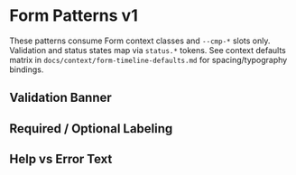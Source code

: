 

<Meta of={PatternsFormStories} />

# Form Patterns v1

These patterns consume Form context classes and `--cmp-*` slots only. Validation and status states map via `status.*` tokens. See context defaults matrix in `docs/context/form-timeline-defaults.md` for spacing/typography bindings.

## Validation Banner

<Canvas>
  <Story of={PatternsFormStories.ValidationBannerDemo} />
</Canvas>

## Required / Optional Labeling

<Canvas>
  <Story of={PatternsFormStories.RequiredOptionalDemo} />
</Canvas>

## Help vs Error Text

<Canvas>
  <Story of={PatternsFormStories.HelpErrorTextDemo} />
</Canvas>
